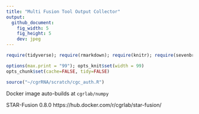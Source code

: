 ```yaml
---
title: "Multi Fusion Tool Output Collector"
output:
  github_document:
    fig_width: 5
    fig_height: 5
    dev: jpeg
---
```


```r
require(tidyverse); require(rmarkdown); require(knitr); require(sevenbridges); 

options(max.print = "99"); opts_knit$set(width = 99)
opts_chunk$set(cache=FALSE, tidy=FALSE)

source("~/cgrRNA/scratch/cgc_auth.R")

```


Docker image auto-builds at `cgrlab/numpy`

STAR-Fusion 0.8.0
https://hub.docker.com/r/cgrlab/star-fusion/
